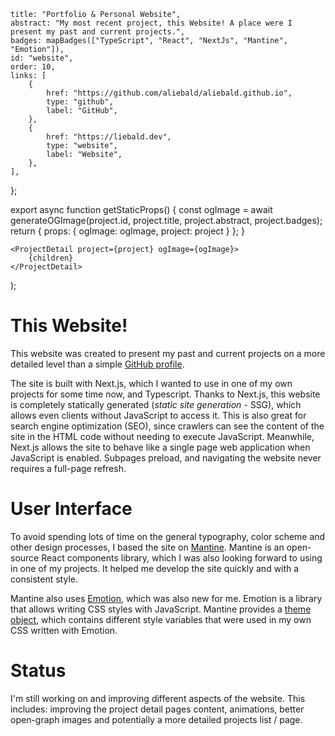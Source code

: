 	title: "Portfolio & Personal Website",
	abstract: "My most recent project, this Website! A place were I present my past and current projects.",
	badges: mapBadges(["TypeScript", "React", "NextJs", "Mantine", "Emotion"]),
	id: "website",
	order: 10,
	links: [
		{
			href: "https://github.com/aliebald/aliebald.github.io",
			type: "github",
			label: "GitHub",
		},
		{
			href: "https://liebald.dev",
			type: "website",
			label: "Website",
		},
	],
};


export async function getStaticProps() {
	const ogImage = await generateOGImage(project.id, project.title, project.abstract, project.badges);
	return { props: { ogImage: ogImage, project: project } };
}

	<ProjectDetail project={project} ogImage={ogImage}>
		{children}
	</ProjectDetail>
);

# This Website!

This website was created to present my past and current projects on a more detailed level than a simple [GitHub profile](https://github.com/aliebald).

The site is built with Next.js, which I wanted to use in one of my own projects for some time now, and Typescript.
Thanks to Next.js, this website is completely statically generated (_static site generation_ - SSG), which allows even clients without JavaScript to access it.
This is also great for search engine optimization (SEO), since crawlers can see the content of the site in the HTML code without needing to execute JavaScript.
Meanwhile, Next.js allows the site to behave like a single page web application when JavaScript is enabled. Subpages preload, and navigating the website never requires a full-page refresh.

# User Interface

To avoid spending lots of time on the general typography, color scheme and other design processes, I based the site on [Mantine](https://mantine.dev).
Mantine is an open-source React components library, which I was also looking forward to using in one of my projects.
It helped me develop the site quickly and with a consistent style.

Mantine also uses [Emotion](https://emotion.sh), which was also new for me.
Emotion is a library that allows writing CSS styles with JavaScript.
Mantine provides a [theme object](https://mantine.dev/theming/theme-object), which contains different style variables that were used in my own CSS written with Emotion.

# Status

I'm still working on and improving different aspects of the website.
This includes: improving the project detail pages content, animations, better open-graph images and potentially a more detailed projects list / page.

<UnderConstruction />
